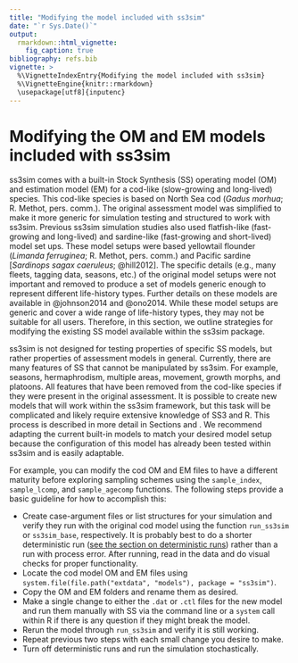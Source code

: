 ```yaml
---
title: "Modifying the model included with ss3sim"
date: "`r Sys.Date()`"
output:
  rmarkdown::html_vignette:
    fig_caption: true
bibliography: refs.bib
vignette: >
  %\VignetteIndexEntry{Modifying the model included with ss3sim}
  %\VignetteEngine{knitr::rmarkdown}
  \usepackage[utf8]{inputenc}
---
```


# Modifying the OM and EM models included with ss3sim {#modify}

ss3sim comes with a built-in Stock Synthesis (SS) operating model (OM) and estimation model (EM) for a cod-like (slow-growing and long-lived) species. This cod-like species is based on North Sea cod (*Gadus morhua*; R. Methot, pers. comm.). The original assessment model was simplified to make it more generic for simulation testing and structured to work with ss3sim.
Previous ss3sim simulation studies also used flatfish-like (fast-growing and long-lived) and sardine-like (fast-growing and short-lived) model set ups.
These model setups were based yellowtail flounder (*Limanda ferruginea*; R. Methot, pers. comm.) and Pacific sardine [*Sardinops sagax caeruleus*; @hill2012]. The specific details (e.g., many fleets, tagging data, seasons, etc.) of the original model setups were not important and removed to produce a set of models generic enough to represent different life-history types. Further details on these models are available in @johnson2014 and @ono2014.
While these model setups are generic and cover a wide range of life-history types, they may not be suitable for all users. Therefore, in this section, we outline strategies for modifying the existing SS model available within the ss3sim package.

ss3sim is not designed for testing properties of specific SS models, but rather properties of assessment models in general. Currently, there are many features of SS that cannot be manipulated by ss3sim. For example, seasons, hermaphrodism, multiple areas, movement, growth morphs, and platoons. All features that have been removed from the cod-like species if they were present in the original assessment.
It is possible to create new models that will work within the ss3sim framework, but this task will be complicated and likely require extensive knowledge of SS3 and R. This process is described in more detail in Sections \ref{sec:om-setup} and \ref{sec:em-setup}. We recommend adapting the current built-in models to match your desired model setup because the configuration of this model has already been tested within ss3sim and is easily adaptable.

For example, you can modify the cod OM and EM files to have a different
maturity before exploring sampling schemes using the
`sample_index`, `sample_lcomp`, and `sample_agecomp`
functions. The following steps provide a basic guideline for how to accomplish this:

- Create case-argument files or list structures for your simulation and verify they run with the original cod model using the function `run_ss3sim` or `ss3sim_base`, respectively. It is probably best to do a shorter deterministic run ([see the section on deterministic runs](introduction.html#deterministic)) rather than a run with process error. After running, read in the data and do visual checks for proper functionality.
- Locate the cod model OM and EM files using `system.file(file.path("extdata", "models"), package = "ss3sim")`.
- Copy the OM and EM folders and rename them as desired.
- Make a single change to either the `.dat` or `.ctl` files for the new model and run them manually with SS via the command line or a `system` call within R if there is any question if they might break the model.
- Rerun the model through `run_ss3sim` and verify it is still working.
- Repeat previous two steps with each small change you desire to make.
- Turn off deterministic runs and run the simulation stochastically.
